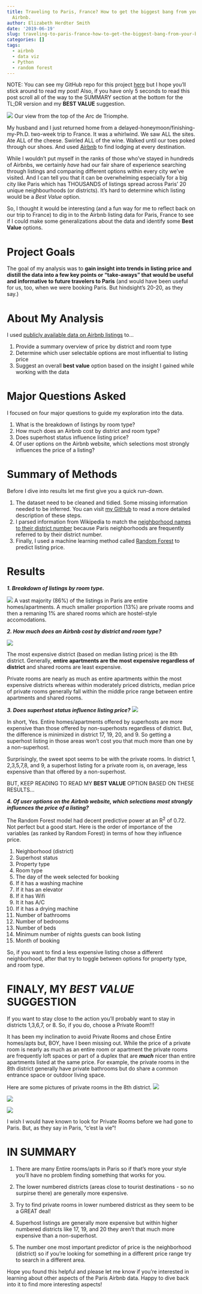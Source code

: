 ```yaml
---
title: Traveling to Paris, France? How to get the biggest bang from your buck using
  Airbnb.
author: Elizabeth Herdter Smith
date: '2019-06-19'
slug: traveling-to-paris-france-how-to-get-the-biggest-bang-from-your-buck-using-airbnb
categories: []
tags:
  - airbnb
  - data viz
  - Python
  - random forest
---
```


NOTE: You can see my GitHub repo for this project [here](https://github.com/eherdter/Airbnb_analysis) but I hope you'll stick around to read my post! Also, if you have only 5 seconds to read this post scroll all of the way to the SUMMARY section at the bottom for the TL;DR version and my **BEST VALUE** suggestion. 


![](/post/2019-06-19-traveling-to-paris-france-how-to-get-the-biggest-bang-from-your-buck-using-airbnb/20190522_210122.jpg)
          Our view from the top of the Arc de Triomphe.


My husband and I just returned home from a delayed-honeymoon/finishing-my-Ph.D. two-week trip to France. It was a whirlwind. We saw ALL the sites. Ate ALL of the cheese. Swirled ALL of the wine. Walked until our toes poked through our shoes. And used [Airbnb](https://www.airbnb.com) to find lodging at every destination. 

While I wouldn't put myself in the ranks of those who've stayed in hundreds of Airbnbs, we certainly _have_ had our fair share of experience searching through listings and comparing different options within every city we've visited. And I can tell you that it can be overwhelming especially for a big city like Paris which has THOUSANDS of listings spread across Paris' 20 unique neighbourhoods (or districts). It's hard to determine which listing would be a *_Best Value_* option. 

So, I thought it would be interesting (and a fun way for me to reflect back on our trip to France) to dig in to the Airbnb listing data for Paris, France to see if I could make some generalizations about the data and identify some **Best Value** options. 

# Project Goals

The goal of my analysis was to **gain insight into trends in listing price and distill the data into a few key points or "take-aways" that would be useful and informative to future travelers to Paris** (and would have been useful for us, too, when we were booking Paris. But hindsight's 20-20, as they say.) 

# About My Analysis

I used [publicly available data on Airbnb listings](http://insideairbnb.com/get-the-data.html) to...

1. Provide a summary overview of price by district and room type   
2. Determine which user selectable options are most influential to listing price 
3. Suggest an overall **best value** option based on the insight I gained while working with the data

# Major Questions Asked

I focused on four major questions to guide my exploration into the data.

1.	What is the breakdown of listings by room type?  
2.	How much does an Airbnb cost by district and room type?   
3.	Does superhost status influence listing price?  
4.	Of user options on the Airbnb website, which selections most strongly influences the price of a listing?  

# Summary of Methods

Before I dive into results let me first give you a quick run-down.

1. The dataset need to be cleaned and tidied. Some missing information needed to be inferred. You can visit [my GitHub](https://github.com/eherdter/Airbnb_analysis) to read a more detailed description of these steps.   
2. I parsed information from Wikipedia to match the [neighborhood names to their district number](https://en.wikipedia.org/wiki/Arrondissements_of_Paris) because Paris neighborhoods are frequently referred to by their district number.    
3. Finally, I used a machine learning method called [Random Forest](https://scikit-learn.org/stable/modules/generated/sklearn.ensemble.RandomForestRegressor.html) to predict listing price.   

# Results
**_1. Breakdown of listings by room type._**

![](/post/2019-06-19-traveling-to-paris-france-how-to-get-the-biggest-bang-from-your-buck-using-airbnb/room_types.png)
A vast majority (86%) of the listings in Paris are entire homes/apartments. A much smaller proportion (13%) are private rooms and then a remaning 1% are shared rooms which are hostel-style accomodations.


**_2.	How much does an Airbnb cost by district and room type?_**  

![](/post/2019-06-19-traveling-to-paris-france-how-to-get-the-biggest-bang-from-your-buck-using-airbnb/list_price_range.png)

The most expensive district (based on median listing price) is the 8th district. Generally, **entire apartments are the most expensive regardless of district** and shared rooms are least expensive.

Private rooms are nearly as much as entire apartments within the most expensive districts whereas within moderately priced districts, median price of private rooms generally fall within the middle price range between entire apartments and shared rooms. 


**_3.	Does superhost status influence listing price?_** 
![](/post/2019-06-19-traveling-to-paris-france-how-to-get-the-biggest-bang-from-your-buck-using-airbnb/Superhost_price_diff.png)

In short, Yes. Entire homes/apartments offered by superhosts are more expensive than those offered by non-superhosts regardless of district. But, the difference is minimized in district 17, 19, 20, and 9. So getting a superhost listing in those areas won't cost you that much more than one by a non-superhost. 

Surprisingly, the sweet spot seems to be with the private rooms. In district 1, 2,3,5,7,8, and 9, a superhost listing for a private room is, on average, less expensive than that offered by a non-superhost.

BUT, KEEP READING TO READ MY **BEST VALUE** OPTION BASED ON THESE RESULTS... 

**_4. Of user options on the Airbnb website, which selections most strongly influences the price of a listing?_**

The Random Forest model had decent predictive power at an R<sup>2</sup> of 0.72. Not perfect but a good start. Here is the order of importance of the variables (as ranked by Random Forest) in terms of how they influence price. 

1. Neighborhood (district)
2. Superhost status
3. Property type
4. Room type
5. The day of the week selected for booking
6. If it has a washing machine
7. If it has an elevator
8. If it has Wifi
9. It it has A/C
10. If it has a drying machine
11. Number of bathrooms
12. Number of bedrooms
13. Number of beds
14. Minimum number of nights guests can book listing
15. Month of booking


So, if you want to find a less expensive listing chose a different neighborhood, after that try to toggle between options for property type, and room type. 

# FINALY, MY *BEST VALUE* SUGGESTION

If you want to stay close to the action you'll probably want to stay in districts 1,3,6,7, or 8. So, if you do, choose a Private Room!!! 

It has been my inclination to avoid Private Rooms and chose Entire homes/apts but, BOY, have I been missing out.  While the price of a private room is nearly as much as an entire room or apartment the private rooms are frequently loft spaces or part of a duplex that are **_much_** nicer than entire apartments listed at the same price. For example, the private rooms in the 8th district generally have private bathrooms but do share a common entrance space or outdoor living space.   

Here are some pictures of private rooms in the 8th district. 
![](https://a0.muscache.com/im/pictures/10689545/3a015ecb_original.jpg?aki_policy=x_large)

![](https://a0.muscache.com/im/pictures/68559927/3991b212_original.jpg?aki_policy=x_large)

![](https://a0.muscache.com/im/pictures/9b1e747c-6a91-44bf-9dd7-d75d2c7d9373.jpg?aki_policy=x_large)

I wish I would have known to look for Private Rooms before we had gone to Paris. But, as they say in Paris, "c'est la vie"!

# IN SUMMARY

1. There are many Entire rooms/apts in Paris so if that's more your style you'll have no problem finding something that works for you.   
  
2. The lower numbered districts (areas close to tourist destinations - so no surpirse there) are generally more expensive.  

3. Try to find private rooms in lower numbered districst as they seem to be a GREAT deal!  

4. Superhost listings are generally more expensive but within higher numbered districts like 17, 19, and 20 they aren't that much more expensive than a non-superhost. 

4. The number one most important predictor of price is the neighborhood (district) so if you're looking for something in a different price range try to search in a different area. 

Hope you found this helpful and please let me know if you're interested in learning about other aspects of the Paris Airbnb data. Happy to dive back into it to find more interesting aspects! 
